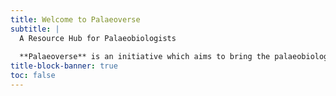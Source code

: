 ```yaml
---
title: Welcome to Palaeoverse
subtitle: |
  A Resource Hub for Palaeobiologists
  
  **Palaeoverse** is an initiative which aims to bring the palaeobiology community together to share resources, reach agreed standards, and improve reproducibility in palaeobiological research.
title-block-banner: true
toc: false
---
```


